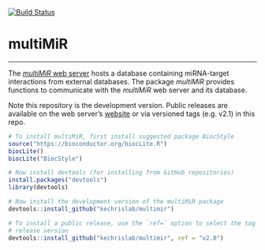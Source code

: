 [![Build Status](https://travis-ci.com/KechrisLab/multiMiR.svg?token=Vzy3B4WH2SvZ4ybN4Uzy&branch=master)](https://travis-ci.com/KechrisLab/multiMiR)


# multiMiR  

---

The [*multiMiR* web server](http://multimir.ucdenver.edu) hosts a
database containing miRNA-target interactions from external databases. The
package *multiMiR* provides functions to communicate with the
*multiMiR* web server and its database. 

Note this repository is the development version.  Public releases are available
on the web server's [website](http://multimir.ucdenver.edu) or via versioned
tags (e.g.  v2.1) in this repo.


```r
# To install multiMiR, first install suggested package BiocStyle
source("https://bioconductor.org/biocLite.R")
biocLite()
biocLite("BiocStyle")

# Now install devtools (for installing from GitHub repositories)
install.packages("devtools")
library(devtools)

# Now install the development version of the multiMiR package
devtools::install_github("kechrislab/multimir")

# To install a public release, use the `ref=` option to select the tag of the
# release version 
devtools::install_github("kechrislab/multimir", ref = "v2.0")
```


